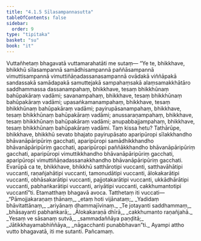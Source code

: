 ```yaml
---
title: "4.1.5 Sīlasampannasutta"
tableOfContents: false
sidebar:
  order: 9
type: "tipitaka"
basket: "su"
book: "it"
---
```



<DynamicBreadcrumb />

<Division number="104" book="it" bookNo="18" page="267">

<Paragraph number="757" book="it">
Vuttañhetaṃ bhagavatā vuttamarahatāti me sutaṃ—
</Paragraph>

<Paragraph number="758" book="it">
“Ye te, bhikkhave, bhikkhū sīlasampannā samādhisampannā paññāsampannā vimuttisampannā vimuttiñāṇadassanasampannā ovādakā viññāpakā sandassakā samādapakā samuttejakā sampahaṃsakā alaṃsamakkhātāro saddhammassa dassanampahaṃ, bhikkhave, tesaṃ bhikkhūnaṃ bahūpakāraṃ vadāmi; savanampahaṃ, bhikkhave, tesaṃ bhikkhūnaṃ bahūpakāraṃ vadāmi; upasaṅkamanampahaṃ, bhikkhave, tesaṃ bhikkhūnaṃ bahūpakāraṃ vadāmi; payirupāsanampahaṃ, bhikkhave, tesaṃ bhikkhūnaṃ bahūpakāraṃ vadāmi; anussaraṇampahaṃ, bhikkhave, tesaṃ bhikkhūnaṃ bahūpakāraṃ vadāmi; anupabbajjampahaṃ, bhikkhave, tesaṃ bhikkhūnaṃ bahūpakāraṃ vadāmi. Taṃ kissa hetu? Tathārūpe, bhikkhave, bhikkhū sevato bhajato payirupāsato aparipūropi sīlakkhandho bhāvanāpāripūriṃ gacchati, aparipūropi samādhikkhandho bhāvanāpāripūriṃ gacchati, aparipūropi paññākkhandho bhāvanāpāripūriṃ gacchati, aparipūropi vimuttikkhandho bhāvanāpāripūriṃ gacchati, aparipūropi vimuttiñāṇadassanakkhandho bhāvanāpāripūriṃ gacchati. Evarūpā ca te, bhikkhave, bhikkhū satthārotipi vuccanti, satthavāhātipi vuccanti, raṇañjahātipi vuccanti, tamonudātipi vuccanti, ālokakarātipi vuccanti, obhāsakarātipi vuccanti, pajjotakarātipi vuccanti, ukkādhārātipi vuccanti, pabhaṅkarātipi vuccanti, ariyātipi vuccanti, cakkhumantotipi vuccantī”ti. Etamatthaṃ bhagavā avoca. Tatthetaṃ iti vuccati—
</Paragraph>

<Paragraph number="759" type="verses" book="it">
_“Pāmojjakaraṇaṃ ṭhānaṃ,_  
_etaṃ hoti vijānataṃ;_  
_Yadidaṃ bhāvitattānaṃ,_  
_ariyānaṃ dhammajīvinaṃ._  

</Paragraph>

<Paragraph number="760" type="verses" book="it">
_Te jotayanti saddhammaṃ,_  
_bhāsayanti pabhaṅkarā;_  
_Ālokakaraṇā dhīrā,_  
_cakkhumanto raṇañjahā._  

</Paragraph>

<Paragraph number="761" type="verses" book="it">
_Yesaṃ ve sāsanaṃ sutvā,_  
_sammadaññāya paṇḍitā;_  
_Jātikkhayamabhiññāya,_  
_nāgacchanti punabbhavan”ti._  

</Paragraph>

<Paragraph number="762" book="it">
Ayampi attho vutto bhagavatā, iti me sutanti.

</Paragraph>
</Division>

<Paragraph number="763" type="center" book="it">
Pañcamaṃ.
</Paragraph>